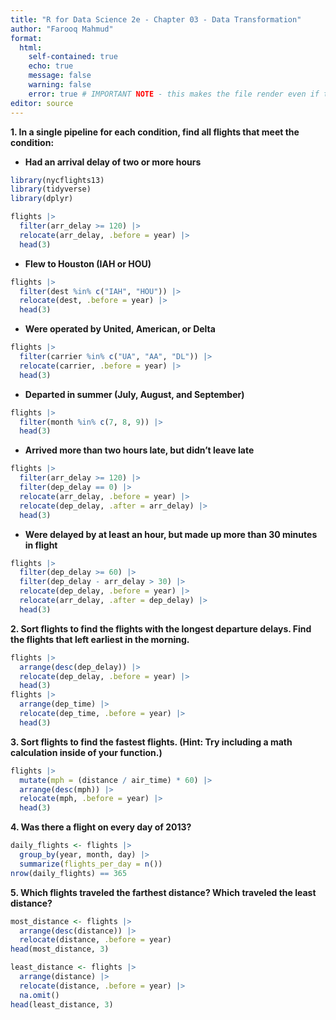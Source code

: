 ---
title: "R for Data Science 2e - Chapter 03 - Data Transformation"
author: "Farooq Mahmud"
format: 
  html:
    self-contained: true
    echo: true
    message: false
    warning: false
    error: true # IMPORTANT NOTE - this makes the file render even if there is an error. it is imperative that you check your .html document *before submission* to make sure that it has all results in it.
editor: source
---

**1. In a single pipeline for each condition, find all flights that meet the condition:**

- **Had an arrival delay of two or more hours**
```{r}
library(nycflights13)
library(tidyverse)
library(dplyr)

flights |>
  filter(arr_delay >= 120) |>
  relocate(arr_delay, .before = year) |>
  head(3)
```

- **Flew to Houston (IAH or HOU)**
```{r}
flights |>
  filter(dest %in% c("IAH", "HOU")) |>
  relocate(dest, .before = year) |>
  head(3)
```

- **Were operated by United, American, or Delta**
```{r}
flights |>
  filter(carrier %in% c("UA", "AA", "DL")) |>
  relocate(carrier, .before = year) |>
  head(3)
```

- **Departed in summer (July, August, and September)**
```{r}
flights |>
  filter(month %in% c(7, 8, 9)) |>
  head(3)
```

- **Arrived more than two hours late, but didn’t leave late**
```{r}
flights |>
  filter(arr_delay >= 120) |>
  filter(dep_delay == 0) |>
  relocate(arr_delay, .before = year) |>
  relocate(dep_delay, .after = arr_delay) |>
  head(3)
```

- **Were delayed by at least an hour, but made up more than 30 minutes in flight**
```{r}
flights |>
  filter(dep_delay >= 60) |>
  filter(dep_delay - arr_delay > 30) |>
  relocate(dep_delay, .before = year) |>
  relocate(arr_delay, .after = dep_delay) |>
  head(3)
```

**2. Sort flights to find the flights with the longest departure delays. Find the flights that left earliest in the morning.**
```{r}
flights |>
  arrange(desc(dep_delay)) |>
  relocate(dep_delay, .before = year) |>
  head(3)
flights |>
  arrange(dep_time) |>
  relocate(dep_time, .before = year) |>
  head(3)
```

**3. Sort flights to find the fastest flights. (Hint: Try including a math calculation inside of your function.)**
```{r}
flights |>
  mutate(mph = (distance / air_time) * 60) |>
  arrange(desc(mph)) |>
  relocate(mph, .before = year) |>
  head(3)
```

**4. Was there a flight on every day of 2013?**
```{r}
daily_flights <- flights |>
  group_by(year, month, day) |>
  summarize(flights_per_day = n())
nrow(daily_flights) == 365
```

**5. Which flights traveled the farthest distance? Which traveled the least distance?**
```{r}
most_distance <- flights |>
  arrange(desc(distance)) |>
  relocate(distance, .before = year)
head(most_distance, 3)

least_distance <- flights |>
  arrange(distance) |>
  relocate(distance, .before = year) |>
  na.omit()
head(least_distance, 3)
```
